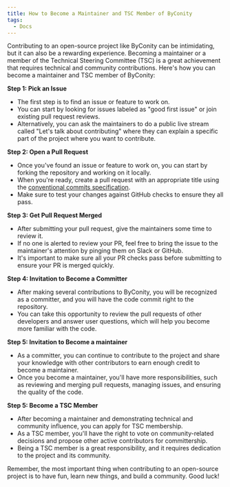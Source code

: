 ```yaml
---
title: How to Become a Maintainer and TSC Member of ByConity
tags:
  - Docs
---
```


Contributing to an open-source project like ByConity can be intimidating, but it can also be a rewarding experience.
Becoming a maintainer or a member of the Technical Steering Committee (TSC) is a great achievement that requires technical and community contributions.
Here's how you can become a maintainer and TSC member of ByConity:

**Step 1: Pick an Issue**

- The first step is to find an issue or feature to work on.
- You can start by looking for issues labeled as "good first issue" or join existing pull request reviews.
- Alternatively, you can ask the maintainers to do a public live stream called "Let's talk about contributing"
  where they can explain a specific part of the project where you want to contribute.

**Step 2: Open a Pull Request**

- Once you've found an issue or feature to work on, you can start by forking the repository and working on it locally.
- When you're ready, create a pull request with an appropriate title using the [conventional commits specification](https://www.conventionalcommits.org/en/v1.0.0/#summary).
- Make sure to test your changes against GitHub checks to ensure they all pass.

**Step 3: Get Pull Request Merged**

- After submitting your pull request, give the maintainers some time to review it.
- If no one is alerted to review your PR, feel free to bring the issue to the maintainer's attention by pinging them on Slack or GitHub.
- It's important to make sure all your PR checks pass before submitting to ensure your PR is merged quickly.

**Step 4: Invitation to Become a Committer**

- After making several contributions to ByConity, you will be recognized as a committer, and you will have the code commit right to the repository.
- You can take this opportunity to review the pull requests of other developers and answer user questions, which will help you become more familiar with the code.

**Step 5: Invitation to Become a maintainer**

- As a committer, you can continue to contribute to the project and share your knowledge with other contributors to earn enough credit to become a maintainer.
- Once you become a maintainer, you'll have more responsibilities, such as reviewing and merging pull requests, managing issues, and ensuring the quality of the code.

**Step 5: Become a TSC Member**

- After becoming a maintainer and demonstrating technical and community influence, you can apply for TSC membership.
- As a TSC member, you'll have the right to vote on community-related decisions and propose other active contributors for committership.
- Being a TSC member is a great responsibility, and it requires dedication to the project and its community.

Remember, the most important thing when contributing to an open-source project is to have fun, learn new things, and build a community.
Good luck!
